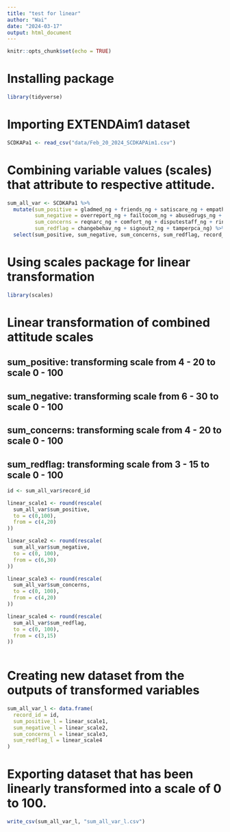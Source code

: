 ```yaml
---
title: "test for linear"
author: "Wai"
date: "2024-03-17"
output: html_document
---
```


```r
knitr::opts_chunk$set(echo = TRUE)
```

# Installing package

```r
library(tidyverse)
```

# Importing EXTENDAim1 dataset

```r
SCDKAPa1 <- read_csv("data/Feb_20_2024_SCDKAPAim1.csv")
```

# Combining variable values (scales) that attribute to respective attitude. 

```r
sum_all_var <- SCDKAPa1 %>% 
  mutate(sum_positive = gladmed_ng + friends_ng + satiscare_ng + empathy_ng,
         sum_negative = overreport_ng + failtocom_ng + abusedrugs_ng + manipu_ng + drugseek_ng + frustrate_ng,
         sum_concerns = reqnarc_ng + comfort_ng + disputestaff_ng + ringsbell_ng,
         sum_redflag = changebehav_ng + signout2_ng + tamperpca_ng) %>% 
  select(sum_positive, sum_negative, sum_concerns, sum_redflag, record_id)
```

# Using scales package for linear transformation

```r
library(scales)
```


# Linear transformation of combined attitude scales 

## sum_positive: transforming scale from __4 - 20__ to scale __0 - 100__
## sum_negative: transforming scale from __6 - 30__ to scale __0 - 100__
## sum_concerns: transforming scale from __4 - 20__ to scale __0 - 100__
## sum_redflag: transforming scale from __3 - 15__ to scale __0 - 100__

```r

id <- sum_all_var$record_id

linear_scale1 <- round(rescale(
  sum_all_var$sum_positive,
  to = c(0,100),
  from = c(4,20)
))

linear_scale2 <- round(rescale(
  sum_all_var$sum_negative,
  to = c(0, 100),
  from = c(6,30)
))

linear_scale3 <- round(rescale(
  sum_all_var$sum_concerns,
  to = c(0, 100),
  from = c(4,20)
))

linear_scale4 <- round(rescale(
  sum_all_var$sum_redflag,
  to = c(0, 100),
  from = c(3,15)
))
                                   
```

# Creating new dataset from the outputs of transformed variables

```r
sum_all_var_l <- data.frame(
  record_id = id,
  sum_positive_l = linear_scale1,
  sum_negative_l = linear_scale2,
  sum_concerns_l = linear_scale3,
  sum_redflag_l = linear_scale4
)
```


# Exporting dataset that has been linearly transformed into a scale of 0 to 100.

```r
write_csv(sum_all_var_l, "sum_all_var_l.csv")
```


